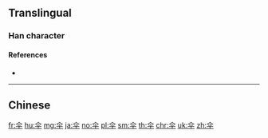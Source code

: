 {{character info/new}}
{{also|傘|繖}}
==Translingual==

===Han character===
{{Han char|rn=9|rad=人|as=04|sn=6|four=8040|canj=OFJ|ids=⿱人⿻丷十}}

====References====
* {{Han ref|kx=0096.121|hdz=10117.100|uh=4F1E|ud=20254}}

----

==Chinese==
{{zh-see|傘}}

[[fr:伞]]
[[hu:伞]]
[[mg:伞]]
[[ja:伞]]
[[no:伞]]
[[pl:伞]]
[[sm:伞]]
[[th:伞]]
[[chr:伞]]
[[uk:伞]]
[[zh:伞]]